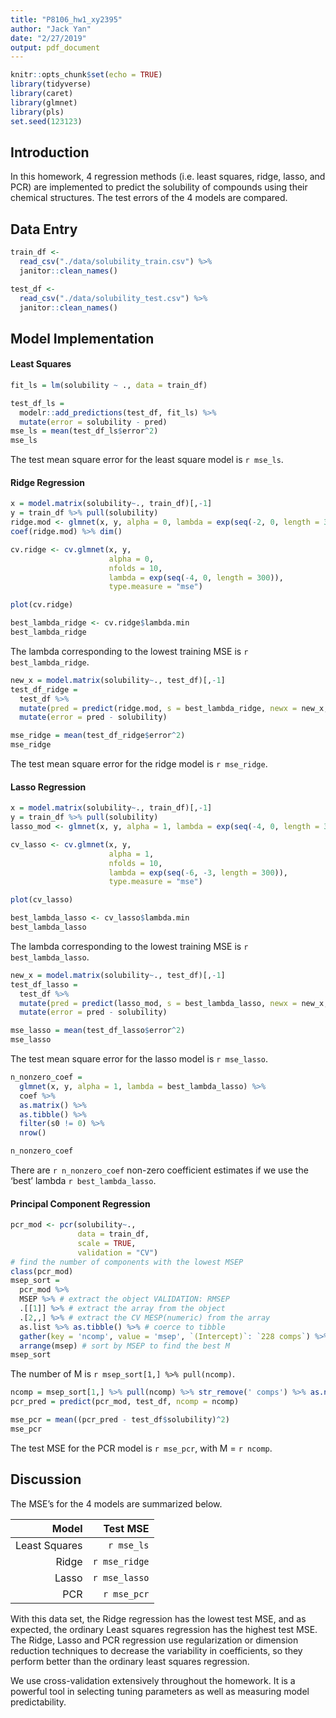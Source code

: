 ```yaml
---
title: "P8106_hw1_xy2395"
author: "Jack Yan"
date: "2/27/2019"
output: pdf_document
---
```


```r
knitr::opts_chunk$set(echo = TRUE)
library(tidyverse)
library(caret)
library(glmnet)
library(pls)
set.seed(123123)
```
## Introduction

In this homework, 4 regression methods (i.e. least squares, ridge, lasso, and PCR) are implemented to predict the solubility of compounds using their chemical structures. The test errors of the 4 models are compared. 

## Data Entry
```r
train_df <- 
  read_csv("./data/solubility_train.csv") %>% 
  janitor::clean_names()

test_df <- 
  read_csv("./data/solubility_test.csv") %>% 
  janitor::clean_names()

```


## Model Implementation

#### Least Squares

```r
fit_ls = lm(solubility ~ ., data = train_df)

test_df_ls =
  modelr::add_predictions(test_df, fit_ls) %>% 
  mutate(error = solubility - pred)
mse_ls = mean(test_df_ls$error^2)
mse_ls
```

The test mean square error for the least square model is `r mse_ls`.

#### Ridge Regression

```r
x = model.matrix(solubility~., train_df)[,-1]
y = train_df %>% pull(solubility)
ridge.mod <- glmnet(x, y, alpha = 0, lambda = exp(seq(-2, 0, length = 300)))
coef(ridge.mod) %>% dim()
```

```r
cv.ridge <- cv.glmnet(x, y, 
                      alpha = 0, 
                      nfolds = 10,
                      lambda = exp(seq(-4, 0, length = 300)), 
                      type.measure = "mse")

plot(cv.ridge)
```

```r
best_lambda_ridge <- cv.ridge$lambda.min
best_lambda_ridge
```

The lambda corresponding to the lowest training MSE is `r best_lambda_ridge`.

```r
new_x = model.matrix(solubility~., test_df)[,-1]
test_df_ridge = 
  test_df %>% 
  mutate(pred = predict(ridge.mod, s = best_lambda_ridge, newx = new_x, type = "response")) %>% 
  mutate(error = pred - solubility)

mse_ridge = mean(test_df_ridge$error^2)
mse_ridge
```

The test mean square error for the ridge model is `r mse_ridge`.

#### Lasso Regression

```r
x = model.matrix(solubility~., train_df)[,-1]
y = train_df %>% pull(solubility)
lasso_mod <- glmnet(x, y, alpha = 1, lambda = exp(seq(-4, 0, length = 300)))
```

```r
cv_lasso <- cv.glmnet(x, y, 
                      alpha = 1, 
                      nfolds = 10,
                      lambda = exp(seq(-6, -3, length = 300)), 
                      type.measure = "mse")

plot(cv_lasso)
```

```r
best_lambda_lasso <- cv_lasso$lambda.min
best_lambda_lasso
```

The lambda corresponding to the lowest training MSE is `r best_lambda_lasso`.

```r
new_x = model.matrix(solubility~., test_df)[,-1]
test_df_lasso = 
  test_df %>% 
  mutate(pred = predict(lasso_mod, s = best_lambda_lasso, newx = new_x, type = "response")) %>% 
  mutate(error = pred - solubility)

mse_lasso = mean(test_df_lasso$error^2)
mse_lasso
```

The test mean square error for the lasso model is `r mse_lasso`.

```r
n_nonzero_coef = 
  glmnet(x, y, alpha = 1, lambda = best_lambda_lasso) %>% 
  coef %>% 
  as.matrix() %>% 
  as.tibble() %>% 
  filter(s0 != 0) %>% 
  nrow()

n_nonzero_coef
```

There are `r n_nonzero_coef` non-zero coefficient estimates if we use the 'best' lambda `r best_lambda_lasso`.


#### Principal Component Regression

```r
pcr_mod <- pcr(solubility~., 
               data = train_df,
               scale = TRUE, 
               validation = "CV")
# find the number of components with the lowest MSEP
class(pcr_mod)
msep_sort = 
  pcr_mod %>% 
  MSEP %>% # extract the object VALIDATION: RMSEP
  .[[1]] %>% # extract the array from the object
  .[2,,] %>% # extract the CV MESP(numeric) from the array
  as.list %>% as.tibble() %>% # coerce to tibble
  gather(key = 'ncomp', value = 'msep', `(Intercept)`: `228 comps`) %>% 
  arrange(msep) # sort by MSEP to find the best M
msep_sort
```


The number of M is `r msep_sort[1,] %>% pull(ncomp)`.

```r
ncomp = msep_sort[1,] %>% pull(ncomp) %>% str_remove(' comps') %>% as.numeric()
pcr_pred = predict(pcr_mod, test_df, ncomp = ncomp)

mse_pcr = mean((pcr_pred - test_df$solubility)^2)
mse_pcr
```

The test MSE for the PCR model is `r mse_pcr`, with M = `r ncomp`.

## Discussion

The MSE's for the 4 models are summarized below.

| Model         | Test MSE       |
|--------------:|---------------:|
|Least Squares  |  `r mse_ls`    |
|Ridge          |`r mse_ridge`   |
|Lasso          |`r mse_lasso`   |
|PCR            | `r mse_pcr`    |

With this data set, the Ridge regression has the lowest test MSE, and as expected, the ordinary Least squares regression has the highest test MSE. The Ridge, Lasso and PCR regression use regularization or dimension reduction techniques to decrease the variability in coefficients, so they perform better than the ordinary least squares regression. 

We use cross-validation extensively throughout the homework. It is a powerful tool in selecting tuning parameters as well as measuring model predictability.
